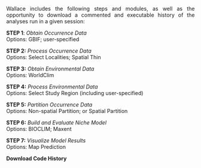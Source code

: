 <p align="justify">
Wallace includes the following steps and modules, as well as the opportunity to download a commented and executable history of the analyses run in a given session:  
</p>
**STEP 1**: *Obtain Occurrence Data*  
Options: GBIF; user-specified  

**STEP 2:** *Process Occurrence Data*  
Options: Select Localities; Spatial Thin  

**STEP 3:** *Obtain Environmental Data*  
Options: WorldClim  

**STEP 4:** *Process Environmental Data*  
Options: Select Study Region (including user-specified)  

**STEP 5:** *Partition Occurrence Data*  
Options: Non-spatial Partition; or Spatial Partition  

**STEP 6:** *Build and Evaluate Niche Model*  
Options: BIOCLIM; Maxent  

**STEP 7:** *Visualize Model Results*  
Options: Map Prediction  

**Download Code History**  

